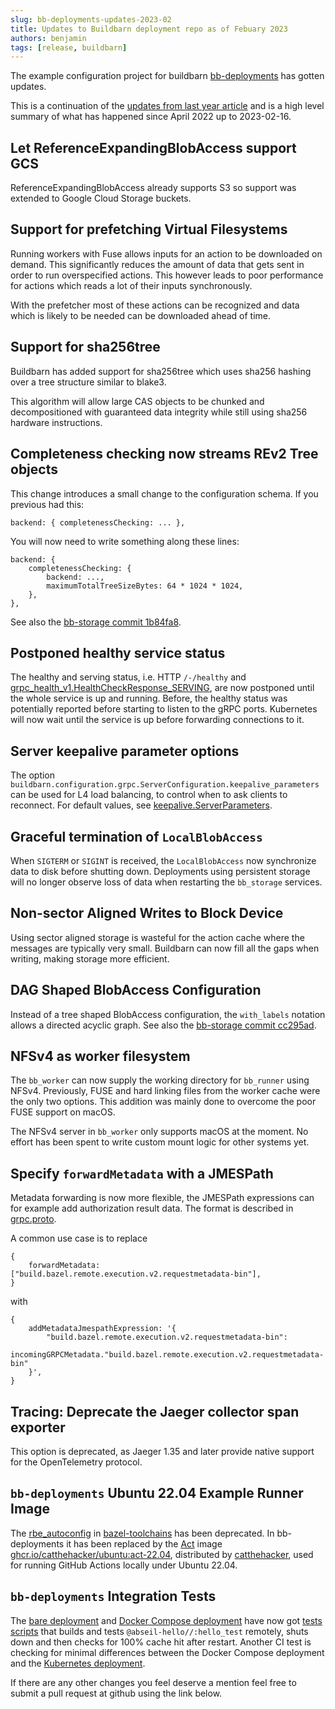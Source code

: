 ```yaml
---
slug: bb-deployments-updates-2023-02
title: Updates to Buildbarn deployment repo as of Febuary 2023
authors: benjamin
tags: [release, buildbarn]
---
```


The example configuration project for buildbarn
[bb-deployments](https://github.com/buildbarn/bb-deployments)
has gotten updates.

This is a continuation of the
[updates from last year article](/blog/bb-deploy-updates-2022-04)
and is a high level summary of what has happened since April 2022 up to 2023-02-16.

## Let ReferenceExpandingBlobAccess support GCS

ReferenceExpandingBlobAccess already supports S3 so support was extended to Google Cloud Storage buckets.

## Support for prefetching Virtual Filesystems

Running workers with Fuse allows inputs for an action
to be downloaded on demand.
This significantly reduces the amount of data
that gets sent in order to run overspecified actions.
This however leads to poor performance for actions
which reads a lot of their inputs synchronously.

With the prefetcher most of these actions can be recognized
and data which is likely to be needed
can be downloaded ahead of time.

## Support for sha256tree

Buildbarn has added support for sha256tree
which uses sha256 hashing over a tree structure similar to blake3.

This algorithm will allow large CAS objects to be chunked and decompositioned
with guaranteed data integrity while still using sha256 hardware instructions.

## Completeness checking now streams REv2 Tree objects

This change introduces a small change to the configuration schema. If you previous had this:
```
backend: { completenessChecking: ... },
```
You will now need to write something along these lines:
```
backend: {
    completenessChecking: {
        backend: ...,
        maximumTotalTreeSizeBytes: 64 * 1024 * 1024,
    },
},
```

See also the
[bb-storage commit 1b84fa8](https://github.com/buildbarn/bb-storage/commit/1b84fa824dc60e77776ce50e05c549fdf20c089b).

## Postponed healthy service status

The healthy and serving status,
i.e. HTTP `/-/healthy` and
[grpc_health_v1.HealthCheckResponse_SERVING](https://pkg.go.dev/google.golang.org/grpc/health/grpc_health_v1#HealthCheckResponse_ServingStatus),
are now postponed until the whole service is up and running.
Before, the healthy status was potentially reported before starting to listen to the gRPC ports.
Kubernetes will now wait until the service is up before forwarding connections to it.

## Server keepalive parameter options

The option `buildbarn.configuration.grpc.ServerConfiguration.keepalive_parameters` can be used for L4 load balancing,
to control when to ask clients to reconnect.
For default values, see
[keepalive.ServerParameters](https://pkg.go.dev/google.golang.org/grpc@v1.49.0/keepalive#ServerParameters).

## Graceful termination of `LocalBlobAccess`

When `SIGTERM` or `SIGINT` is received, the `LocalBlobAccess` now synchronize data to disk before shutting down.
Deployments using persistent storage will no longer observe loss of data when restarting the `bb_storage` services.

## Non-sector Aligned Writes to Block Device

Using sector aligned storage is wasteful for the action cache where the messages are typically very small.
Buildbarn can now fill all the gaps when writing, making storage more efficient.

## DAG Shaped BlobAccess Configuration

Instead of a tree shaped BlobAccess configuration, the `with_labels` notation allows a directed acyclic graph.
See also the
[bb-storage commit cc295ad](https://github.com/buildbarn/bb-storage/commit/cc295adc0f05cd579d48a65325ce54b54331c6a6).

## NFSv4 as worker filesystem

The `bb_worker` can now supply the working directory for `bb_runner` using NFSv4.
Previously, FUSE and hard linking files from the worker cache were the only two options.
This addition was mainly done to overcome the poor FUSE support on macOS.

The NFSv4 server in `bb_worker` only supports macOS at the moment.
No effort has been spent to write custom mount logic for other systems yet.

## Specify `forwardMetadata` with a JMESPath

Metadata forwarding is now more flexible, the JMESPath expressions can for example add authorization result data.
The format is described in
[grpc.proto](https://github.com/buildbarn/bb-storage/blob/0c2fcad5872b0fef47bb5bee8aba9518dc2fe465/pkg/proto/configuration/grpc/grpc.proto#L55-L93).

A common use case is to replace
```jsonnet
{
    forwardMetadata: ["build.bazel.remote.execution.v2.requestmetadata-bin"],
}
```
with
```jsonnet
{
    addMetadataJmespathExpression: '{
        "build.bazel.remote.execution.v2.requestmetadata-bin":
            incomingGRPCMetadata."build.bazel.remote.execution.v2.requestmetadata-bin"
    }',
}
```

## Tracing: Deprecate the Jaeger collector span exporter

This option is deprecated, as Jaeger 1.35 and later provide native support for the OpenTelemetry protocol.

## `bb-deployments` Ubuntu 22.04 Example Runner Image

The [rbe_autoconfig](https://github.com/bazelbuild/bazel-toolchains/blob/4.0.0/rules/rbe_repo.bzl#L896)
in [bazel-toolchains](https://github.com/bazelbuild/bazel-toolchains)
has been deprecated. In bb-deployments it has been replaced by the
[Act](https://github.com/nektos/act/blob/master/IMAGES.md) image
[ghcr.io/catthehacker/ubuntu:act-22.04](https://github.com/catthehacker/docker_images),
distributed by [catthehacker](https://github.com/catthehacker/docker_images),
used for running GitHub Actions locally under Ubuntu 22.04.

## `bb-deployments` Integration Tests

The [bare deployment](https://github.com/buildbarn/bb-deployments/tree/ce123473f27290648d1e56f7072468eb6b67fefb/bare) and
[Docker Compose deployment](https://github.com/buildbarn/bb-deployments/tree/ce123473f27290648d1e56f7072468eb6b67fefb/docker-compose)
have now got [tests scripts](https://github.com/buildbarn/bb-deployments/tree/ce123473f27290648d1e56f7072468eb6b67fefb/tools)
that builds and tests `@abseil-hello//:hello_test` remotely, shuts down and then checks for 100% cache hit after restart.
Another CI test is checking for minimal differences between the Docker Compose deployment and
the [Kubernetes deployment](https://github.com/buildbarn/bb-deployments/tree/ce123473f27290648d1e56f7072468eb6b67fefb/kubernetes).

If there are any other changes you feel deserve a mention
feel free to submit a pull request at github using the link below.